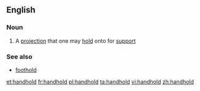 ==English==

===Noun===
{{en-noun}}

# A [[projection]] that one may [[hold]] onto for [[support]]

===See also===
*[[foothold]]

[[et:handhold]]
[[fr:handhold]]
[[pl:handhold]]
[[ta:handhold]]
[[vi:handhold]]
[[zh:handhold]]